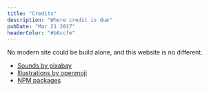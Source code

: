 ```yaml
---
title: "Credits"
description: "Where credit is due"
pubDate: "Mar 21 2017"
headerColor: "#b6ccfe"
---
```


No modern site could be build alone, and this website is no different.

- [Sounds by pixabay](https://pixabay.com/sound-effects/)
- [Illustrations by openmoji](https://openmoji.org/)
- [NPM packages](https://github.com/xiduzo/portfolio_astro)